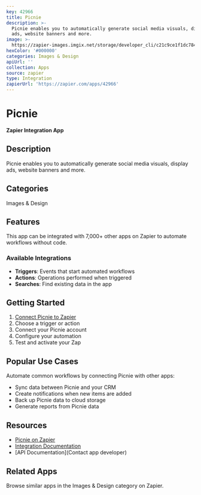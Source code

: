 ```yaml
---
key: 42966
title: Picnie
description: >-
  Picnie enables you to automatically generate social media visuals, display
  ads, website banners and more.
image: >-
  https://zapier-images.imgix.net/storage/developer_cli/c21c9ce1f1dc7849afe43439e23656e0.png?auto=format%2Ccompress&ixlib=python-3.0.0&q=50
hexColor: '#000000'
categories: Images & Design
apiUrl: ''
collection: Apps
source: zapier
type: Integration
zapierUrl: 'https://zapier.com/apps/42966'
---
```

# Picnie

**Zapier Integration App**

## Description

Picnie enables you to automatically generate social media visuals, display ads, website banners and more.

## Categories

Images & Design

## Features

This app can be integrated with 7,000+ other apps on Zapier to automate workflows without code.

### Available Integrations

- **Triggers**: Events that start automated workflows
- **Actions**: Operations performed when triggered
- **Searches**: Find existing data in the app

## Getting Started

1. [Connect Picnie to Zapier](https://zapier.com/apps/42966)
2. Choose a trigger or action
3. Connect your Picnie account
4. Configure your automation
5. Test and activate your Zap

## Popular Use Cases

Automate common workflows by connecting Picnie with other apps:

- Sync data between Picnie and your CRM
- Create notifications when new items are added
- Back up Picnie data to cloud storage
- Generate reports from Picnie data

## Resources

- [Picnie on Zapier](https://zapier.com/apps/42966)
- [Integration Documentation](https://zapier.com/apps/42966/integrations)
- [API Documentation](Contact app developer)

## Related Apps

Browse similar apps in the Images & Design category on Zapier.
